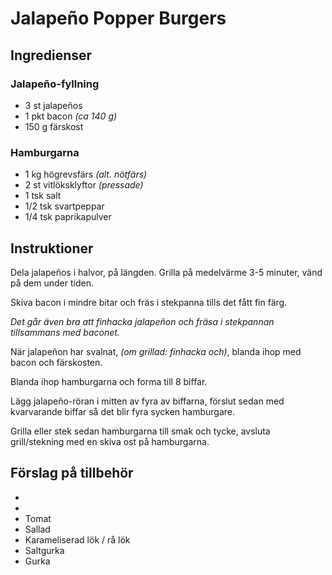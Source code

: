 
# Jalapeño Popper Burgers

## Ingredienser

### Jalapeño-fyllning

- 3 st jalapeños
- 1 pkt bacon _(ca 140 g)_
- 150 g färskost

### Hamburgarna

- 1 kg högrevsfärs _(alt. nötfärs)_
- 2 st vitlöksklyftor _(pressade)_
- 1 tsk salt
- 1/2 tsk svartpeppar
- 1/4 tsk paprikapulver

## Instruktioner

Dela jalapeños i halvor, på längden. Grilla på medelvärme 3-5 minuter, vänd på dem under tiden.

Skiva bacon i mindre bitar och fräs i stekpanna tills det fått fin färg.

_Det går även bra att finhacka jalapeñon och fräsa i stekpannan tillsammans med baconet._

När jalapeñon har svalnat, _(om grillad: finhacka och)_, blanda ihop med bacon och färskosten.

Blanda ihop hamburgarna och forma till 8 biffar.

Lägg jalapeño-röran i mitten av fyra av biffarna,
förslut sedan med kvarvarande biffar så det blir fyra sycken hamburgare.

Grilla eller stek sedan hamburgarna till smak och tycke, avsluta grill/stekning med
en skiva ost på hamburgarna.

## Förslag på tillbehör

- <InternalLink path="guacamole" text="Guacamole" />
- <InternalLink path="fuskaioli" text="Fuskaioli" />
- Tomat
- Sallad
- Karameliserad lök / rå lök
- Saltgurka
- Gurka
